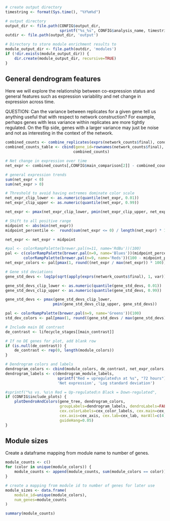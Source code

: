 ```r
# create output directory
timestring <- format(Sys.time(), "%Y%m%d")

# output directory    
output_dir <- file.path(CONFIG$output_dir, 
                        sprintf("%s_%s", CONFIG$analysis_name, timestring))
outdir <- file.path(output_dir, 'output')

# Directory to store module enrichment results to
module_output_dir <- file.path(outdir, 'modules')
if (!dir.exists(module_output_dir)) {
	dir.create(module_output_dir, recursive=TRUE)
}
```

General dendrogram features
---------------------------

Here we will explore the relationship between co-expression status and general
features such as expression variability and net change in expression across
time.

QUESTION: Can the variance between replicates for a given gene tell us anything
useful that with respect to network construction? For example, perhaps genes
with less variance within replicates are more tightly regulated. On the flip
side, genes with a larger variance may just be noise and not as interesting in
the context of the network.

```r
combined_counts <- combine_replicates(exprs(network_counts$final), condition)
combined_counts_table <- cbind(gene_id=rownames(network_counts$final),
                              combined_counts)
```

```r
# Net change in expression over time
net_expr <- combined_counts[,CONFIG$main_comparison[2]] - combined_counts[,CONFIG$main_comparison[1]]

# general expression trends
sum(net_expr < 0)
sum(net_expr > 0)

# Threshold to avoid having extremes dominate color scale
net_expr_clip_lower <- as.numeric(quantile(net_expr, 0.01))
net_expr_clip_upper <- as.numeric(quantile(net_expr, 0.99))

net_expr <- pmax(net_expr_clip_lower, pmin(net_expr_clip_upper, net_expr))

# Shift to all positive range
midpoint <- abs(min(net_expr))
midpoint_percentile <-  round(sum(net_expr <= 0) / length(net_expr) * 100)

net_expr <- net_expr + midpoint

#pal <- colorRampPalette(brewer.pal(n=11, name='RdBu'))(100)
pal <- c(colorRampPalette(brewer.pal(n=9, name='Blues'))(midpoint_percentile),
        colorRampPalette(brewer.pal(n=9, name='Reds'))(100 - midpoint_percentile))
net_expr_colors <- pal[pmax(1, round((net_expr / max(net_expr)) * 100))]

# Gene std deviations
gene_std_devs <- log1p(sqrt(apply(exprs(network_counts$final), 1, var)))

gene_std_devs_clip_lower <- as.numeric(quantile(gene_std_devs, 0.01))
gene_std_devs_clip_upper <- as.numeric(quantile(gene_std_devs, 0.99))

gene_std_devs <- pmax(gene_std_devs_clip_lower, 
                     pmin(gene_std_devs_clip_upper, gene_std_devs))

pal <- colorRampPalette(brewer.pal(n=9, name='Greens'))(100)
std_dev_colors <- pal[pmax(1, round((gene_std_devs / max(gene_std_devs)) * 100))]

# Include main DE contrast
de_contrast <- lifecycle_stages[[main_contrast]]

# If no DE genes for plot, add blank row
if (is.null(de_contrast)) {
    de_contrast <- rep(0, length(module_colors))
}

# Dendrogram colors and labels
dendrogram_colors <- cbind(module_colors, de_contrast, net_expr_colors, std_dev_colors)
dendrogram_labels <- c(dendrogram_module_labels,
                       sprintf("Red = upregulated\n at %s", "72 hours"),
                       'Net expression', 'Log standard deviation')

#sprintf("%s vs. %s\n Red = Up-regulated\n Black = Down-regulated",
if (CONFIG$include_plots) {
    plotDendroAndColors(gene_tree, dendrogram_colors,
                        groupLabels=dendrogram_labels, dendroLabels=FALSE,
                        cex.colorLabels=cex_color_labels, cex.main=cex_main,
                        cex.axis=cex_axis, cex.lab=cex_lab, marAll=c(4,8,6,4),
                        guideHang=0.05)
}

```

Module sizes
------------

Create a dataframe mapping from module name to number of genes.

```r
module_counts <- c()
for (color in unique(module_colors)) {
    module_counts <- append(module_counts, sum(module_colors == color))
}

# create a mapping from module id to number of genes for later use
module_sizes <- data.frame(
    module_id=unique(module_colors),
    num_genes=module_counts
)
```

```r
summary(module_counts)
```

